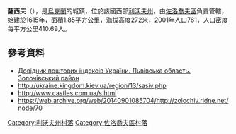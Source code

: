 {{coord|49|52|15|N|24|56|56|E|scale:100000|display=title}}

'''薩西夫'''（{{lang-uk|Сасів}}），是[[烏克蘭|烏克蘭]]的城鎮，位於該國西部[[利沃夫州|利沃夫州]]，由[[佐洛喬夫區|佐洛喬夫區]]負責管轄，始建於1615年，面積1.85平方公里，海拔高度272米，2001年人口761，人口密度每平方公里410.69人。

==參考資料==
*[http://www.uaidx.com/13/290?f=index&d=desc&lang=ua Довідник поштових індексів України. Львівська область. Золочівський район]{{Wayback|url=http://www.uaidx.com/13/290?f=index&d=desc&lang=ua |date=20160127100105 }}
* http://ukraine.kingdom.kiev.ua/region/13/sasiv.php {{Wayback|url=http://ukraine.kingdom.kiev.ua/region/13/sasiv.php |date=20200227191030 }}
* http://www.castles.com.ua/s.html {{Wayback|url=http://www.castles.com.ua/s.html |date=20201023021545 }}
* https://web.archive.org/web/20140901085704/http://zolochiv.ridne.net/node/70

[[Category:利沃夫州村落|Category:利沃夫州村落]]
[[Category:佐洛喬夫區村落|Category:佐洛喬夫區村落]]


{{Lviv-geo-stub}}